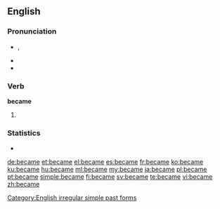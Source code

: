 ==English==

===Pronunciation===
* {{IPA|/bɪˈkeɪm/}}, {{SAMPA|/bI"keIm/}}
* {{audio|en-us-became.ogg|Audio (US)}}
* {{rhymes|eɪm}}
{{hyphenation|be|came}}

===Verb===
'''became'''

# {{simple past of|become}}

===Statistics===
* {{rank|point|letter|become|348|became|second|United|free}}

[[Category:English irregular simple past forms]]

[[de:became]]
[[et:became]]
[[el:became]]
[[es:became]]
[[fr:became]]
[[ko:became]]
[[ku:became]]
[[hu:became]]
[[ml:became]]
[[my:became]]
[[ja:became]]
[[pl:became]]
[[pt:became]]
[[simple:became]]
[[fi:became]]
[[sv:became]]
[[te:became]]
[[vi:became]]
[[zh:became]]